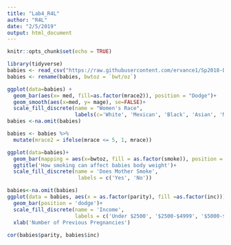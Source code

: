```yaml
---
title: "Lab4_R4L"
author: "R4L"
date: "2/5/2019"
output: html_document
---
```


```r
knitr::opts_chunk$set(echo = TRUE)
```


```r
library(tidyverse)
babies <- read_csv("https://raw.githubusercontent.com/ervance1/Sp2018-Data-Science-repo/master/babies2a.dat")
babies <- rename(babies, bwtoz = `bwt/oz`)
```


```r
ggplot(data=babies) +
  geom_bar(aes(x= med, fill=as.factor(mrace2)), position = "Dodge")+
  geom_smooth(aes(x=med, y= mage), se=FALSE)+
  scale_fill_discrete(name = "Women's Race",
                      labels(c='White', 'Mexican', 'Black', 'Asian', 'Mix', 'Unknown'))
babies <-na.omit(babies)

```

```r
babies <- babies %>%
  mutate(mrace2 = ifelse(mrace <= 5, 1, mrace))
```


```r
ggplot(data=babies)+
  geom_bar(mapping = aes(x=bwtoz, fill = as.factor(smoke)), position = "dodge")+
  ggtitle('How smoking can affect babies body weight')+
  scale_fill_discrete(name = 'Does Mother Smoke',
                       labels = c('Yes', 'No'))
```

```r
babies<-na.omit(babies)
ggplot(data = babies, aes(x = as.factor(parity), fill =as.factor(inc)))+
  geom_bar(position = 'dodge')+
  scale_fill_discrete(name = 'Income',
                      labels = c('Under $2500', '$2500-$4999', '$5000-$9999', '$10000-$19999', '$20000-$29999', '$30000-$49999', '$50000-$74999', '$75000-$99999', '$100000-$149999', '$150000+'))+
  xlab('Number of Previous Pregnancies')
 
cor(babies$parity, babies$inc)



```

